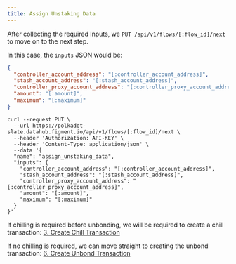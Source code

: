 ```yaml
---
title: Assign Unstaking Data
---
```


After collecting the required Inputs, we `PUT /api/v1/flows/[:flow_id]/next` to move on to the next step.

In this case, the `inputs` JSON would be:

```json title="inputs"
{
  "controller_account_address": "[:controller_account_address]",
  "stash_account_address": "[:stash_account_address]",
  "controller_proxy_account_address": "[:controller_proxy_account_address]",
  "amount": "[:amount]",
  "maximum": "[:maximum]"
}
```

```text title="Example curl request"
curl --request PUT \
  --url https://polkadot-slate.datahub.figment.io/api/v1/flows/[:flow_id]/next \
  --header 'Authorization: API-KEY' \
  --header 'Content-Type: application/json' \
  --data '{
  "name": "assign_unstaking_data",
  "inputs": {
    "controller_account_address": "[:controller_account_address]",
    "stash_account_address": "[:stash_account_address]",
    "controller_proxy_account_address": "[:controller_proxy_account_address]",
    "amount": "[:amount]",
    "maximum": "[:maximum]"
  }
}'
```

If chilling is required before unbonding, we will be required to create a chill transaction: [3. Create Chill Transaction](/guides/slate-flows/polkadot/undelegate/create-chill-transaction)

If no chilling is required, we can move straight to creating the unbond transaction: [6. Create Unbond Transaction](/guides/slate-flows/polkadot/undelegate/create-unbond-transaction)
